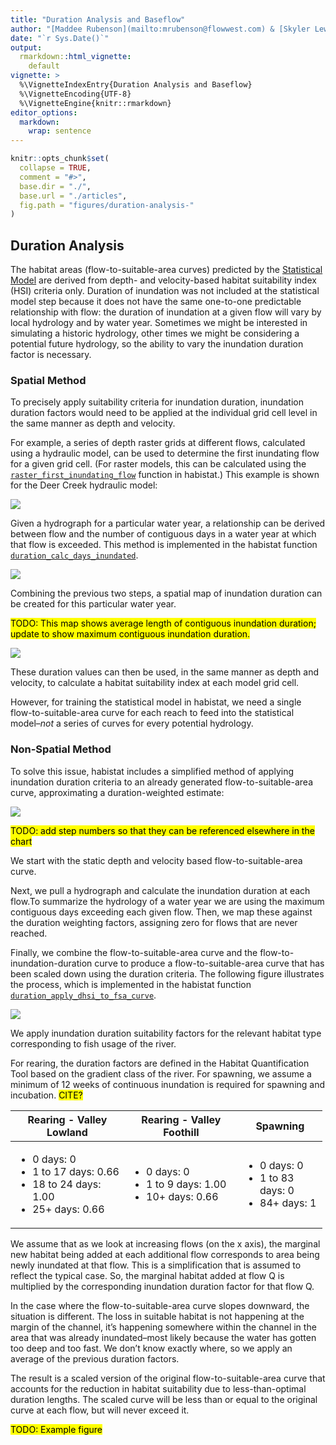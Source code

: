 ```yaml
---
title: "Duration Analysis and Baseflow"
author: "[Maddee Rubenson](mailto:mrubenson@flowwest.com) & [Skyler Lewis](slewis@flowwest.com)"
date: "`r Sys.Date()`"
output: 
  rmarkdown::html_vignette:
    default
vignette: >
  %\VignetteIndexEntry{Duration Analysis and Baseflow}
  %\VignetteEncoding{UTF-8}
  %\VignetteEngine{knitr::rmarkdown}
editor_options: 
  markdown: 
    wrap: sentence
---
```


```r
knitr::opts_chunk$set(
  collapse = TRUE,
  comment = "#>",
  base.dir = "./",
  base.url = "./articles",
  fig.path = "figures/duration-analysis-"
)
```

## Duration Analysis

The habitat areas (flow-to-suitable-area curves) predicted by the [Statistical Model](statistical_model.html) are derived from depth- and velocity-based habitat suitability index (HSI) criteria only.
Duration of inundation was not included at the statistical model step because it does not have the same one-to-one predictable relationship with flow: the duration of inundation at a given flow will vary by local hydrology and by water year.
Sometimes we might be interested in simulating a historic hydrology, other times we might be considering a potential future hydrology, so the ability to vary the inundation duration factor is necessary.

### Spatial Method

To precisely apply suitability criteria for inundation duration, inundation duration factors would need to be applied at the individual grid cell level in the same manner as depth and velocity.

For example, a series of depth raster grids at different flows, calculated using a hydraulic model, can be used to determine the first inundating flow for a given grid cell.
(For raster models, this can be calculated using the [`raster_first_inundating_flow`](../reference/raster_first_inundating_flow.html) function in habistat.) This example is shown for the Deer Creek hydraulic model:

![](figures/duration_1_first_inundating_flow.png)

Given a hydrograph for a particular water year, a relationship can be derived between flow and the number of contiguous days in a water year at which that flow is exceeded.
This method is implemented in the habistat function [`duration_calc_days_inundated`](../reference/duration_calc_days_inundated.html).

![](figures/duration_example_2_rating_curve.png)

Combining the previous two steps, a spatial map of inundation duration can be created for this particular water year.

<mark>TODO: This map shows average length of contiguous inundation duration; update to show maximum contiguous inundation duration.</mark>

![](figures/duration_2_inundation_duration.png)

These duration values can then be used, in the same manner as depth and velocity, to calculate a habitat suitability index at each model grid cell.

However, for training the statistical model in habistat, we need a single flow-to-suitable-area curve for each reach to feed into the statistical model--*not* a series of curves for every potential hydrology.

### Non-Spatial Method

To solve this issue, habistat includes a simplified method of applying inundation duration criteria to an already generated flow-to-suitable-area curve, approximating a duration-weighted estimate:

![](figures/flowchart_duration.png)

<mark>TODO: add step numbers so that they can be referenced elsewhere in the chart</mark>

We start with the static depth and velocity based flow-to-suitable-area curve.

Next, we pull a hydrograph and calculate the inundation duration at each flow.To summarize the hydrology of a water year we are using the maximum contiguous days exceeding each given flow.
Then, we map these against the duration weighting factors, assigning zero for flows that are never reached.

Finally, we combine the flow-to-suitable-area curve and the flow-to-inundation-duration curve to produce a flow-to-suitable-area curve that has been scaled down using the duration criteria.
The following figure illustrates the process, which is implemented in the habistat function [`duration_apply_dhsi_to_fsa_curve`](../reference/duration_apply_dhsi_to_fsa_curve.html).

![](figures/flowchart_duration_detail.png)

We apply inundation duration suitability factors for the relevant habitat type corresponding to fish usage of the river. 

For rearing, the duration factors are defined in the Habitat Quantification Tool based on the gradient class of the river. For spawning, we assume a minimum of 12 weeks of continuous inundation is required for spawning and incubation. <mark>CITE?</mark>

+---------------------------+---------------------------+--------------------+
| Rearing - Valley Lowland  | Rearing - Valley Foothill | Spawning           |
+===========================+===========================+====================+
| -   0 days: 0             | -   0 days: 0             | - 0 days: 0        |  
| -   1 to 17 days: 0.66    | -   1 to 9 days: 1.00     | - 1 to 83 days: 0  |
| -   18 to 24 days: 1.00   | -   10+ days: 0.66        | - 84+ days: 1      |
| -   25+ days: 0.66        |                           |                    |
+---------------------------+---------------------------+--------------------+

We assume that as we look at increasing flows (on the x axis), the marginal new habitat being added at each additional flow corresponds to area being newly inundated at that flow.
This is a simplification that is assumed to reflect the typical case.
So, the marginal habitat added at flow Q is multiplied by the corresponding inundation duration factor for that flow Q.

In the case where the flow-to-suitable-area curve slopes downward, the situation is different.
The loss in suitable habitat is not happening at the margin of the channel, it's happening somewhere within the channel in the area that was already inundated--most likely because the water has gotten too deep and too fast.
We don't know exactly where, so we apply an average of the previous duration factors.

The result is a scaled version of the original flow-to-suitable-area curve that accounts for the reduction in habitat suitability due to less-than-optimal duration lengths.
The scaled curve will be less than or equal to the original curve at each flow, but will never exceed it.

<mark>TODO: Example figure</mark>
